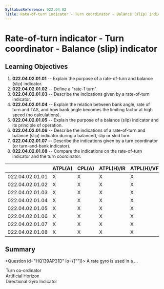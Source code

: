 ```yaml
---
SyllabusReference: 022.04.02
Title: Rate-of-turn indicator - Turn coordinator - Balance (slip) indicator
---
```


# Rate-of-turn indicator - Turn coordinator - Balance (slip) indicator

## Learning Objectives

1.  **022.04.02.01.01** -- Explain the purpose of a rate-of-turn and balance
    (slip) indicator.
2.  **022.04.02.01.02** -- Define a "rate-1 turn".
3.  **022.04.02.01.03** -- Describe the indications given by a rate-of-turn
    indicator.
4.  **022.04.02.01.04** -- Explain the relation between bank angle, rate of turn
    and TAS, and how bank angle becomes the limiting factor at high speed (no
    calculations).
5.  **022.04.02.01.05** -- Explain the purpose of a balance (slip) indicator and
    its principle of operation.
6.  **022.04.02.01.06** -- Describe the indications of a rate-of-turn and
    balance (slip) indicator during a balanced, slip or skid turn.
7.  **022.04.02.01.07** -- Describe the indications given by a turn coordinator
    (or turn-and-bank indicator).
8.  **022.04.02.01.08** -- Compare the indications on the rate-of-turn indicator
    and the turn coordinator.

|                 | ATPL(A) | CPL(A) | ATPL(H)/IR | ATPL(H)/VFR | CPL(H) | IR  | CBIR(A) |
| --------------- | ------- | ------ | ---------- | ----------- | ------ | --- | ------- |
| 022.04.02.01.01 | X       | X      | X          | X           | X      | X   | X       |
| 022.04.02.01.02 | X       | X      | X          | X           | X      | X   | X       |
| 022.04.02.01.03 | X       | X      | X          | X           | X      | X   | X       |
| 022.04.02.01.04 | X       | X      | X          | X           | X      | X   | X       |
| 022.04.02.01.05 | X       | X      | X          | X           | X      | X   | X       |
| 022.04.02.01.06 | X       | X      | X          | X           | X      | X   | X       |
| 022.04.02.01.07 | X       | X      | X          | X           | X      | X   | X       |
| 022.04.02.01.08 | X       | X      | X          | X           | X      | X   | X       |

## Summary

<Question id="HQ139AP31D" lo={[""]}>
  <Text variant="multipleCorrect" select={3}>
    A rate gyro is used in a ...
  </Text>

  <Option correct>Turn co-ordinator</Option>
  <Option>Artificial Horizon</Option>
  <Option>Directional Gyro Indicator</Option>
</Question>
